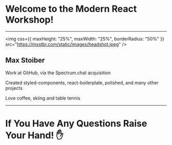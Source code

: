# Welcome to the Modern React Workshop!

---

<img
  css={{ maxHeight: "25%", maxWidth: "25%", borderRadius: "50%" }}
  src="https://mxstbr.com/static/images/headshot.jpeg"
/>

## Max Stoiber

Work at GitHub, via the Spectrum.chat acquisition

Created styled-components, react-boilerplate, polished, and many other projects

Love coffee, skiing and table tennis

---

# If You Have Any Questions Raise Your Hand! ✋
